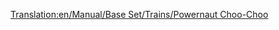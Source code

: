 [[Translation:en/Manual/Base Set/Trains/Powernaut Choo-Choo]]
{{nl/Manual/Base Set/Trains/Treinen|Naam=Powernaut Choo-Choo
|Afbeelding=[[File:en/Manual/Base Set/Trains/Powernautchoochoo.png]]
|Kosten=£17,578 ($35,156)
|Snelheid=96 km/h (60 mph)
|Gewicht=130 t
|Kracht=900 hp (671 kW)
|Onderhoudskosten=£2,132 ($4,264)
|Ontworpen=1952
|Levensduur=20 
|Capaciteit=n.v.t.
|Omschrijving=Een iets betere locomotief dan de Ploddyphut Choo-Choo, maar nog altijd niets speciaals.
|Real-life=Fictief
}}